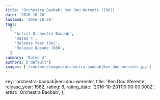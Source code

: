 ```yaml
---
title: 'Orchestra Baobab: Ken Dou Werente (1982)'
date: '2016-10-20'
lastmod: '2016-10-20'
tags:
  [
    'Artist Orchestra Baobab',
    'Rated 4',
    'Release Year 1982',
    'Release Decade 1980',
  ]
summary: 'Rated 4'
authors: ['default']
images: ['/content/images/orchestra-baobab|ken-dou-werente.jpg']
---
```


  key: 'orchestra-baobab|ken-dou-werente',
  title: 'Ken Dou Werente',
  release_year: 1982,
  rating: 8,
  rating_date: '2016-10-20T00:00:00.000Z',
  artist: 'Orchestra Baobab',
};

<MusicRating data={data} />
